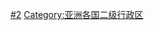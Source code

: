 {{Catnav|頁面分類|...|行政区划|二级行政区}}
{{Catnav|頁面分類|...|各國行政區劃|中国行政区划}}

[[Category:中华人民共和国各级行政区划|#2]]
[[Category:亚洲各国二级行政区|Category:亚洲各国二级行政区]]